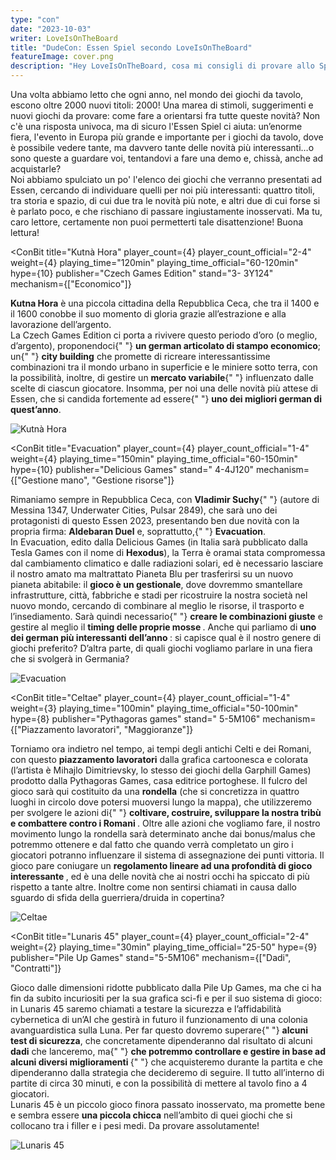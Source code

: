 ```yaml
---
type: "con"
date: "2023-10-03"
writer: LoveIsOnTheBoard
title: "DudeCon: Essen Spiel secondo LoveIsOnTheBoard"
featureImage: cover.png
description: "Hey LoveIsOnTheBoard, cosa mi consigli di provare allo Spiel?"
---
```


<FundingIntro>
  Una volta abbiamo letto che ogni anno, nel mondo dei giochi da tavolo, escono
  oltre 2000 nuovi titoli: 2000! Una marea di stimoli, suggerimenti e nuovi
  giochi da provare: come fare a orientarsi fra tutte queste novità? Non c'è una
  risposta univoca, ma di sicuro l'Essen Spiel ci aiuta: un’enorme fiera,
  l'evento in Europa più grande e importante per i giochi da tavolo, dove è
  possibile vedere tante, ma davvero tante delle novità più interessanti…o sono
  queste a guardare voi, tentandovi a fare una demo e, chissà, anche ad
  acquistarle?
  <br />
  Noi abbiamo spulciato un po' l'elenco dei giochi che verranno presentati ad
  Essen, cercando di individuare quelli per noi più interessanti: quattro
  titoli, tra storia e spazio, di cui due tra le novità più note, e altri due di
  cui forse si è parlato poco, e che rischiano di passare ingiustamente
  inosservati. Ma tu, caro lettore, certamente non puoi permetterti tale
  disattenzione! Buona lettura!
</FundingIntro>

<ConBit
  title="Kutnà Hora"
  player_count={4}
  player_count_official="2-4"
  weight={4}
  playing_time="120min"
  playing_time_official="60-120min"
  hype={10}
  publisher="Czech Games Edition"
  stand="3- 3Y124"
  mechanism={["Economico"]}
>
  <strong>Kutna Hora</strong> è una piccola cittadina della Repubblica Ceca, che
  tra il 1400 e il 1600 conobbe il suo momento di gloria grazie all’estrazione e
  alla lavorazione dell’argento.
  <br />
  La Czech Games Edition ci porta a rivivere questo periodo d’oro (o meglio,
  d’argento), proponendoci{" "}
  <strong>un german articolato di stampo economico</strong>; un{" "}
  <strong>city building</strong> che promette di ricreare interessantissime
  combinazioni tra il mondo urbano in superficie e le miniere sotto terra, con
  la possibilità, inoltre, di gestire un <strong>mercato variabile</strong>{" "}
  influenzato dalle scelte di ciascun giocatore. Insomma, per noi una delle
  novità più attese di Essen, che si candida fortemente ad essere{" "}
  <strong>uno dei migliori german di quest’anno</strong>.
</ConBit>

<img src="kutna-hora.png?t=1" alt="Kutnà Hora" />

<ConBit
  title="Evacuation"
  player_count={4}
  player_count_official="1-4"
  weight={4}
  playing_time="150min"
  playing_time_official="60-150min"
  hype={10}
  publisher="Delicious Games"
  stand=" 4-4J120"
  mechanism={["Gestione mano", "Gestione risorse"]}
>
  Rimaniamo sempre in Repubblica Ceca, con <strong>Vladimir Suchy</strong>{" "}
  (autore di Messina 1347, Underwater Cities, Pulsar 2849), che sarà uno dei
  protagonisti di questo Essen 2023, presentando ben due novità con la propria
  firma: <strong>Aldebaran Duel</strong> e, soprattutto,{" "}
  <strong>Evacuation</strong>.<br />
  In Evacuation, edito dalla Delicious Games (in Italia sarà pubblicato dalla Tesla
  Games con il nome di <strong>Hexodus</strong>), la Terra è oramai stata compromessa
  dal cambiamento climatico e dalle radiazioni solari, ed è necessario lasciare il
  nostro amato ma maltrattato Pianeta Blu per trasferirsi su un nuovo pianeta abitabile:
  il <strong>gioco è un gestionale</strong>, dove dovremmo smantellare infrastrutture,
  città, fabbriche e stadi per ricostruire la nostra società nel nuovo mondo, cercando
  di combinare al meglio le risorse, il trasporto e l’insediamento. Sarà quindi necessario{" "}
  <strong>creare le combinazioni giuste</strong> e gestire al meglio il <strong>
    timing delle proprie mosse
  </strong>. Anche qui parliamo di <strong>
    uno dei german più interessanti dell’anno
  </strong>: si capisce qual è il nostro genere di giochi preferito? D’altra parte,
  di quali giochi vogliamo parlare in una fiera che si svolgerà in Germania?
</ConBit>

<img src="evacuation.png?t=1" alt="Evacuation" />

<ConBit
  title="Celtae"
  player_count={4}
  player_count_official="1-4"
  weight={3}
  playing_time="100min"
  playing_time_official="50-100min"
  hype={8}
  publisher="Pythagoras games"
  stand=" 5-5M106"
  mechanism={["Piazzamento lavoratori", "Maggioranze"]}
>
  Torniamo ora indietro nel tempo, ai tempi degli antichi Celti e dei Romani,
  con questo <strong>piazzamento lavoratori</strong> dalla grafica cartoonesca e
  colorata (l’artista è Mihajlo Dimitrievsky, lo stesso dei giochi della
  Garphill Games) prodotto dalla Pythagoras Games, casa editrice portoghese. Il
  fulcro del gioco sarà qui costituito da una <strong>rondella</strong> (che si
  concretizza in quattro luoghi in circolo dove potersi muoversi lungo la
  mappa), che utilizzeremo per svolgere le azioni di{" "}
  <strong>
    coltivare, costruire, sviluppare la nostra tribù e combattere contro i
    Romani
  </strong>
  . Oltre alle azioni che vogliamo fare, il nostro movimento lungo la rondella sarà
  determinato anche dai bonus/malus che potremmo ottenere e dal fatto che quando
  verrà completato un giro i giocatori potranno influenzare il sistema di assegnazione
  dei punti vittoria. Il gioco pare coniugare un <strong>
    regolamento lineare ad una profondità di gioco interessante
  </strong>, ed è una delle novità che ai nostri occhi ha spiccato di più rispetto
  a tante altre. Inoltre come non sentirsi chiamati in causa dallo sguardo di sfida
  della guerriera/druida in copertina?
</ConBit>

<img src="celtae.png?t=1" alt="Celtae" />

<ConBit
  title="Lunaris 45"
  player_count={4}
  player_count_official="2-4"
  weight={2}
  playing_time="30min"
  playing_time_official="25-50"
  hype={9}
  publisher="Pile Up Games"
  stand="5-5M106"
  mechanism={["Dadi", "Contratti"]}
>
  Gioco dalle dimensioni ridotte pubblicato dalla Pile Up Games, ma che ci ha
  fin da subito incuriositi per la sua grafica sci-fi e per il suo sistema di
  gioco: in Lunaris 45 saremo chiamati a testare la sicurezza e l’affidabilità
  cybernetica di un’AI che gestirà in futuro il funzionamento di una colonia
  avanguardistica sulla Luna. Per far questo dovremo superare{" "}
  <strong>alcuni test di sicurezza</strong>, che concretamente dipenderanno dal
  risultato di alcuni <strong>dadi</strong> che lanceremo, ma{" "}
  <strong>
    che potremmo controllare e gestire in base ad alcuni diversi miglioramenti
  </strong>{" "}
  che acquisteremo durante la partita e che dipenderanno dalla strategia che
  decideremo di seguire. Il tutto all’interno di partite di circa 30 minuti, e
  con la possibilità di mettere al tavolo fino a 4 giocatori. <br />
  Lunaris 45 è un piccolo gioco finora passato inosservato, ma promette bene e sembra
  essere <strong>una piccola chicca</strong> nell’ambito di quei giochi che si collocano
  tra i filler e i pesi medi. Da provare assolutamente!
</ConBit>

<img src="lunaris45.png?t=1" alt="Lunaris 45" />
